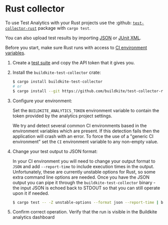 # Rust collector

To use Test Analytics with your Rust projects use the :github: [`test-collector-rust`](https://github.com/buildkite/test-collector-rust) package with `cargo test`.

You can also upload test results by importing [JSON](/docs/test-analytics/importing-json) or [JUnit XML](/docs/test-analytics/importing-junit-xml).

Before you start, make sure Rust runs with access to [CI environment variables](/docs/test-analytics/ci-environments).

1. Create a [test suite](/docs/test-analytics/test-suites) and copy the API token that it gives you.

1. Install the `buildkite-test-collector` crate:

   ```sh
   $ cargo install buildkite-test-collector
   # or
   $ cargo install --git https://github.com/buildkite/test-collector-rust buildkite-test-collector
   ```

1. Configure your environment:

   Set the `BUILDKITE_ANALYTICS_TOKEN` environment variable to contain the token provided by the analytics project settings.

   We try and detect several common CI environments based in the environment variables which are present. If this detection fails then the application will crash with an error. To force the use of a "generic CI environment" set the `CI` environment variable to any non-empty value.

1. Change your test output to JSON format:

   In your CI environment you will need to change your output format to `JSON` and add `--report-time` to include execution times in the output. Unfortunately, these are currently unstable options for Rust, so some extra command line options are needed. Once you have the JSON output you can pipe it through the `buildkite-test-collector` binary - the input JSON is echoed back to STDOUT so that you can still operate upon it if needed.

   ```sh
   $ cargo test -- -Z unstable-options --format json --report-time | buildkite-test-collector
   ```

1. Confirm correct operation. Verify that the run is visible in the Buildkite analytics dashboard
